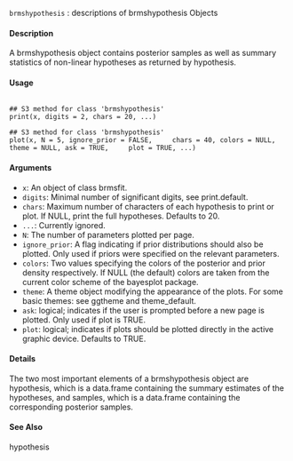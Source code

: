 ``brmshypothesis`` : descriptions of brmshypothesis Objects

#### Description 

A brmshypothesis object contains posterior samples as well as summary statistics of non-linear hypotheses as returned by hypothesis.

#### Usage

<pre><code>
## S3 method for class 'brmshypothesis'
print(x, digits = 2, chars = 20, ...)

## S3 method for class 'brmshypothesis'
plot(x, N = 5, ignore_prior = FALSE,     chars = 40, colors = NULL, theme = NULL, ask = TRUE,     plot = TRUE, ...)
</code></pre>
  
#### Arguments
* ``x``: An object of class brmsfit.
* ``digits``: Minimal number of significant digits, see print.default.
* ``chars``: Maximum number of characters of each hypothesis to print or plot. If NULL, print the full hypotheses. Defaults to 20.
* ``...``: Currently ignored.
* ``N``: The number of parameters plotted per page.
* ``ignore_prior``: A flag indicating if prior distributions should also be plotted. Only used if priors were specified on the relevant parameters.
* ``colors``: Two values specifying the colors of the posterior and prior density respectively. If NULL (the default) colors are taken from the current color scheme of the bayesplot package.
* ``theme``: A theme object modifying the appearance of the plots. For some basic themes: see ggtheme and theme_default.
* ``ask``: logical; indicates if the user is prompted before a new page is plotted. Only used if plot is TRUE.
* ``plot``: logical; indicates if plots should be plotted directly in the active graphic device. Defaults to TRUE.

#### Details
The two most important elements of a brmshypothesis object are hypothesis, which is a data.frame containing the summary estimates of the hypotheses, and samples, which is a data.frame containing the corresponding posterior samples.

#### See Also
hypothesis

